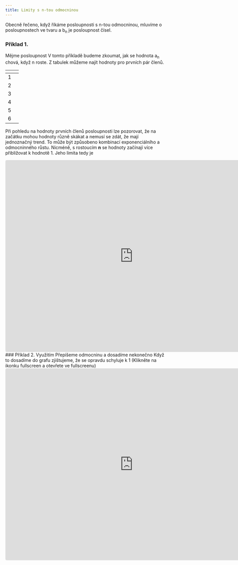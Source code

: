 ```yaml
---
title: Limity s n-tou odmocninou
---
```



Obecně řečeno, když říkáme posloupnosti s n-tou odmocninou, mluvíme o posloupnostech ve tvaru <Latex formula="a_{n} = \sqrt[n]{b_{n}} \space , n \in \N" /> a b<sub>n</sub>
je posloupnost čísel.

### Příklad 1.
Mějme posloupnost <Latex formula="a_{n} = \sqrt[n]{n}" /> V tomto příkladě budeme zkoumat, jak se hodnota a<sub>n</sub> chová, když n roste.
Z tabulek můžeme najít hodnoty pro prvních pár členů. 

| <Latex formula="n" /> | <Latex formula="a_{n} = \sqrt[n]{n}" /> |
| --- | --- |
| 1 | <Latex formula="1" /> |
| 2 | <Latex formula="\sqrt{2} \approx 1,41421" /> |
| 3 | <Latex formula="\sqrt[3]{3} \approx 1,44225" /> |
| 4 | <Latex formula="\sqrt[4]{4} = \sqrt{2} \approx 1,41421" /> |
| 5 | <Latex formula="\sqrt[5]{5} \approx 1,37973" /> |
| 6 | <Latex formula="\sqrt[6]{6} \approx 1,34801" /> |

Při pohledu na hodnoty prvních členů posloupnosti lze pozorovat, že na začátku mohou hodnoty různě skákat a
nemusí se zdát, že mají jednoznačný trend.
To může být způsobeno kombinací exponenciálního a odmocninného růstu.
Nicméně, s rostoucím **n** se hodnoty začínají více přibližovat k hodnotě 1. Jeho limita tedy je

<Latex formula="\lim\limits_{n \to \infty} \sqrt[n]{n} = 1 \space \space , n > 0" />
<iframe src="https://www.geogebra.org/calculator/g9y8g48p?embed" width="800" height="600" allowfullscreen style="border: 1px solid #e4e4e4;border-radius: 4px;" frameborder="0"></iframe>
### Příklad 2.
<Latex formula="\lim\limits_{n \to \infty} \sqrt[n]{812^2}" />
Využitím 
<Latex formula="\sqrt[n]{x^r} = (\sqrt[n]{x})^r" />
Přepíšeme odmocninu a dosadíme nekonečno 
<Latex formula="\lim\limits_{n \to \infty} 812^{\frac{2}{n}} = \lim\limits_{n \to \infty} 812^{\frac{2}{\infty}} = \lim\limits_{n \to \infty} 812^0 = 1" />
Když to dosadíme do grafu zjištujeme, že se opravdu schyluje k 1 (Klikněte na ikonku fullscreen a otevřete ve fullscreenu)
<iframe src="https://www.geogebra.org/calculator/fue9ug9v?embed" width="800" height="600" allowfullscreen style="border: 1px solid #e4e4e4;border-radius: 4px;" frameborder="0"></iframe>

